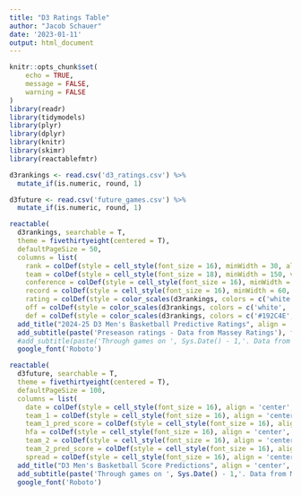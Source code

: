 ---
title: "D3 Ratings Table"
author: "Jacob Schauer"
date: '2023-01-11'
output: html_document
---

```{r setup, include=FALSE}
knitr::opts_chunk$set(
	echo = TRUE,
	message = FALSE,
	warning = FALSE
)
library(readr)
library(tidymodels)
library(plyr)                                              
library(dplyr)
library(knitr)
library(skimr)
library(reactablefmtr)
```

```{r}
d3rankings <- read.csv('d3_ratings.csv') %>% 
  mutate_if(is.numeric, round, 1)

d3future <- read.csv('future_games.csv') %>% 
  mutate_if(is.numeric, round, 1)
```

```{r}
reactable(
  d3rankings, searchable = T,
  theme = fivethirtyeight(centered = T),
  defaultPageSize = 50,
  columns = list(
    rank = colDef(style = cell_style(font_size = 16), minWidth = 30, align = 'center', vAlign = 'center'),
    team = colDef(style = cell_style(font_size = 18), minWidth = 150, vAlign = 'center'),
    conference = colDef(style = cell_style(font_size = 16), minWidth = 60, vAlign = 'center'),
    record = colDef(style = cell_style(font_size = 16), minWidth = 60, vAlign = 'center', name='D3 Record'),
    rating = colDef(style = color_scales(d3rankings, colors = c('white', '#192C4E')), minWidth = 60),
    off = colDef(style = color_scales(d3rankings, colors = c('white', '#192C4E')),minWidth = 60),
    def = colDef(style = color_scales(d3rankings, colors = c('#192C4E', 'white')),minWidth = 60)))%>% 
  add_title("2024-25 D3 Men's Basketball Predictive Ratings", align = 'center', font_weight = 'normal') %>% 
  add_subtitle(paste('Preseason ratings - Data from Massey Ratings'), font_size = 14, font_weight = 'normal') %>% 
  #add_subtitle(paste('Through games on ', Sys.Date() - 1,'. Data from Massey Ratings'), font_size = 14, font_weight = 'normal') %>% 
  google_font('Roboto')
```

```{r}
reactable(
  d3future, searchable = T,
  theme = fivethirtyeight(centered = T),
  defaultPageSize = 100,
  columns = list(
    date = colDef(style = cell_style(font_size = 16), align = 'center', vAlign = 'center'),
    team_1 = colDef(style = cell_style(font_size = 16), align = 'center', name = ''),
    team_1_pred_score = colDef(style = cell_style(font_size = 16), align = 'center', name = ''),
    hfa = colDef(style = cell_style(font_size = 16), align = 'center', name = '', minWidth = 30),
    team_2 = colDef(style = cell_style(font_size = 16), align = 'center', name = ''),
    team_2_pred_score = colDef(style = cell_style(font_size = 16), align = 'center', name=''),
    spread = colDef(style = cell_style(font_size = 16), align = 'center')))%>% 
  add_title("D3 Men's Basketball Score Predictions", align = 'center', font_weight = 'normal') %>% 
  add_subtitle(paste('Through games on ', Sys.Date() - 1,'. Data from Massey Ratings'), font_size = 14, font_weight = 'normal') %>% 
  google_font('Roboto')
```

